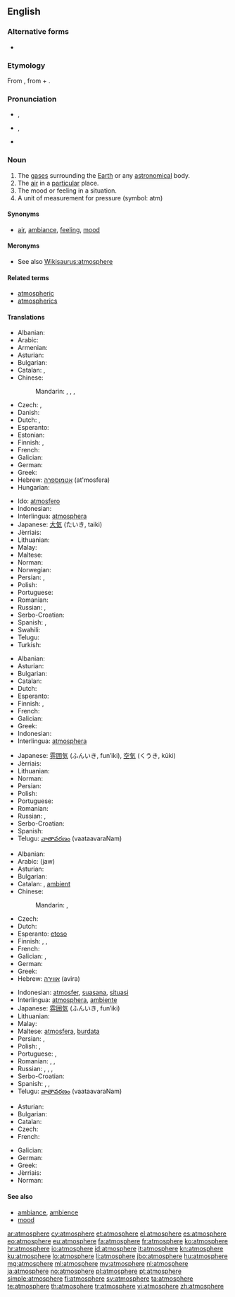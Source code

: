 {{wikipedia|dab=Atmosphere (disambiguation)|Atmosphere}}
{{also|atmosphère}}
==English==

===Alternative forms===
* {{l/en|atmosphære}} {{qualifier|archaic}}

===Etymology===
From {{etyl|NL.|en}} {{term|atmosphaera|lang=la}}, from {{etyl|grc|en}} {{term|ἀτμός|sc=polytonic|tr=atmós||steam|lang=grc}} + {{etyl|grc|en}} {{term|σφαῖρα|sc=polytonic|tr=sphaĩra||sphere|lang=grc}}.

===Pronunciation===
* {{a|UK}} {{IPA|/ˈæt.məsˌfɛə(ɹ)/}}, {{X-SAMPA|/"{t.m@s%fE@(r)/}}
* {{a|US}} {{IPA|/ˈætməsˌfɪɹ/}}, {{X-SAMPA|/"{tm@s%fIr/}}
* {{audio|en-us-atmosphere.ogg|Audio (US)}}

===Noun===
{{wikipedia|atmosphere|Atmosphere (layer of gases)}}
{{wikipedia|atmosphere (unit)|Atmosphere (unit)}}
{{en-noun}}

# The [[gas]]es surrounding the [[Earth]] or any [[astronomical]] body.
# The [[air]] in a [[particular]] place.
# The mood or feeling in a situation.
# A unit of measurement for pressure (symbol: atm)

====Synonyms====
* {{sense|mood}} [[air]], [[ambiance]], [[feeling]], [[mood]]

====Meronyms====
* See also [[Wikisaurus:atmosphere]]

====Related terms====
* [[atmospheric]]
* [[atmospherics]]

====Translations====
{{trans-top|gases surrounding the Earth}}
* Albanian: {{t+|sq|atmosferë}}
* Arabic: {{t-|ar|جو|m|tr=jaw}}
* Armenian: {{t-|hy|մթնոլորտ|tr=mt’nolort|sc=Armn}}
* Asturian: {{t-|ast|atmósfera|f}}
* Bulgarian: {{t+|bg|атмосфера}}
* Catalan: {{t+|ca|atmosfera|f}}, {{t-|ca|aerosfera|f}}
* Chinese:
*: Mandarin: {{t|cmn|大氣|sc=Hani}},  {{t|cmn|大气|tr=dàqì|sc=Hani}},  {{t|cmn|氣圈|sc=Hani}},  {{t|cmn|气圈|tr=qìquān|sc=Hani}}
* Czech: {{t+|cs|atmosféra}}, {{t-|cs|ovzduší}}
* Danish: {{t+|da|atmosfære|c}}
* Dutch: {{t+|nl|atmosfeer|m}}, {{t+|nl|dampkring}}
* Esperanto: {{t-|eo|atmosfero}}
* Estonian: {{t-|et|atmosfäär}}
* Finnish: {{t+|fi|ilmakehä}}, {{t+|fi|atmosfääri}}
* French: {{t+|fr|atmosphère|m}}
* Galician: {{t+|gl|atmosfera|f}}
* German: {{t+|de|Atmosphäre|f}}
* Greek: {{t+|el|ατμόσφαιρα|f|tr=atmósfaira}}
* Hebrew: [[אטמוספרה]] (at'mosfera) {{f}}
* Hungarian: {{t+|hu|atmoszféra}}
{{trans-mid}}
* Ido: [[atmosfero]]
* Indonesian: {{t+|id|atmosfer}}
* Interlingua: [[atmosphera]]
* Japanese: [[大気]] (たいき, taiki)
* Jèrriais: {{tø|roa-jer|atmosphéthe|m}}
* Lithuanian: {{t-|lt|atmosfera|f}}
* Malay: {{t-|ms|atmosfera}}
* Maltese: {{t-|mt|atmosfera|f}}
* Norman: {{tø|roa-nor|atmosphère|m}}
* Norwegian: {{t-|no|atmosfære|m}}
* Persian: {{t+|fa|اندروا|tr=andarvâ}},  {{t+|fa|جو|tr=jav}}
* Polish: {{t+|pl|atmosfera|f}}
* Portuguese: {{t+|pt|atmosfera|f}}
* Romanian: {{t-|ro|atmosferă|f}}
* Russian: {{t+|ru|атмосфера|f|tr=atmosféra}}, {{t+|ru|воздух|m|tr=vózdux}}
* Serbo-Croatian: {{t-|sh|atmosfera|f|alt=atmosféra}}
* Spanish: {{t+|es|atmósfera|f}}, {{t+|es|aire|m}}
* Swahili: {{t-|sw|angahewa}}
* Telugu: {{t+|te|వాతావరణము|tr=vAtAvaraNamu}}
* Turkish: {{t+|tr|atmosfer}}
{{trans-bottom}}

{{trans-top|air in a particular place}}
* Albanian: {{t+|sq|atmosferë}}
* Asturian: {{t-|ast|atmósfera|f}}
* Bulgarian: {{t+|bg|атмосфера}}
* Catalan: {{t+|ca|atmosfera|f}}
* Dutch: {{t+|nl|atmosfeer|m}}
* Esperanto: {{t-|eo|atmosfero}}
* Finnish: {{t+|fi|ilma}}, {{t+|fi|atmosfääri}}
* French: {{t+|fr|atmosphère|m}}
* Galician: {{t+|gl|atmosfera|f}}
* Greek: {{t+|el|ατμόσφαιρα|f|tr=atmósfaira}}
* Indonesian: {{t+|id|atmosfer}}
* Interlingua: [[atmosphera]]
{{trans-mid}}
* Japanese: [[雰囲気]] (ふんいき, fun’iki), [[空気]] (くうき, kūki)
* Jèrriais: {{tø|roa-jer|atmosphéthe|m}}
* Lithuanian: {{t-|lt|atmosfera|f}}
* Norman: {{tø|roa-nor|atmosphère|m}}
* Persian: {{t+|fa|اندروا|tr=andarvâ}}
* Polish: {{t+|pl|atmosfera|f}}
* Portuguese: {{t+|pt|atmosfera|f}}
* Romanian: {{t-|ro|atmosferă|f}}
* Russian: {{t+|ru|атмосфера|f|tr=atmosféra}}, {{t+|ru|воздух|m|tr=vózdux}}
* Serbo-Croatian: {{t-|sh|atmosfera|f|alt=atmosféra}}
* Spanish: {{t+|es|atmósfera|f}}
* Telugu: [[వాతావరణం]] (vaataavaraNam)
{{trans-bottom}}

{{trans-top|mood or feeling}}
* Albanian: {{t+|sq|atmosferë}}
* Arabic: {{Arab|[[جو]]}} (jaw)
* Asturian: {{t-|ast|atmósfera|f}}
* Bulgarian: {{t+|bg|атмосфера}}
* Catalan: {{t+|ca|atmosfera|f}}, [[ambient]] {{m}}
* Chinese:
*: Mandarin: {{t|cmn|風氣|sc=Hani}},  {{t|cmn|风气|tr=fēngqì|sc=Hani}}
* Czech: {{t+|cs|atmosféra}}
* Dutch: {{t+|nl|sfeer|m}}
* Esperanto: [[etoso]]
* Finnish: {{t-|fi|ilmapiiri}}, {{t-|fi|tunnelma}}, {{t+|fi|henki}}
* French: {{t+|fr|ambiance|f}}
* Galician: {{t+|gl|atmosfera|f}}, {{t+|gl|ambiente|m}}
* German: {{t+|de|Atmosphäre|f}}
* Greek: {{t+|el|ατμόσφαιρα|f|tr=atmósfaira}}
* Hebrew: [[אווירה]] (avira) {{f}}
{{trans-mid}}
* Indonesian: [[atmosfer]], [[suasana]], [[situasi]]
* Interlingua: [[atmosphera]], [[ambiente]]
* Japanese: [[雰囲気]] (ふんいき, fun’iki)
* Lithuanian: {{t-|lt|atmosfera|f}}
* Malay: {{t-|ms|suasana}}
* Maltese: [[atmosfera]], [[burdata]]
* Persian: {{t+|fa|اندروا|tr=andarvâ}},  {{t+|fa|جو|tr=jav}}
* Polish: {{t+|pl|atmosfera|f}}, {{t+|pl|nastrój|m}}
* Portuguese: {{t+|pt|atmosfera|f}}, {{t+|pt|ambiente|m}}
* Romanian: {{t-|ro|atmosferă|f}}, {{t-|ro|ambient|m}}, {{t-|ro|ambianță|f}}
* Russian: {{t+|ru|атмосфера|f|tr=atmosféra}}, {{t+|ru|настроение|n|tr=nastrojénie}}, {{t+|ru|настрой|m|tr=nastrój}}, {{t+|ru|обстановка|f|tr=obstanóvka}}
* Serbo-Croatian: {{t-|sh|atmosfera|f|alt=atmosféra}}
* Spanish: {{t+|es|atmósfera|f}}, {{t+|es|ambiente|m}}, {{t+|es|clima|m}}
* Telugu: [[వాతావరణం]] (vaataavaraNam)
{{trans-bottom}}

{{trans-top|a unit of measurement for pressure}}
* Asturian: {{t-|ast|atmósfera|f}}
* Bulgarian: {{t+|bg|атмосфера}}
* Catalan: {{t+|ca|atmosfera|f}}
* Czech: {{t+|cs|atmosféra|f}}
* French: {{t+|fr|atmosphère|m}}
{{trans-mid}}
* Galician: {{t+|gl|atmosfera|f}}
* German: {{t+|de|Atmosphäre}}
* Greek: {{t+|el|ατμόσφαιρα|f|tr=atmósfaira}}
* Jèrriais: {{tø|roa-jer|atmosphéthe|m}}
* Norman: {{tø|roa-nor|atmosphère|m}}
{{trans-bottom}}

====See also====
* [[ambiance]], [[ambience]]
* [[mood]]

[[ar:atmosphere]]
[[cy:atmosphere]]
[[et:atmosphere]]
[[el:atmosphere]]
[[es:atmosphere]]
[[eo:atmosphere]]
[[eu:atmosphere]]
[[fa:atmosphere]]
[[fr:atmosphere]]
[[ko:atmosphere]]
[[hr:atmosphere]]
[[io:atmosphere]]
[[id:atmosphere]]
[[it:atmosphere]]
[[kn:atmosphere]]
[[ku:atmosphere]]
[[lo:atmosphere]]
[[li:atmosphere]]
[[jbo:atmosphere]]
[[hu:atmosphere]]
[[mg:atmosphere]]
[[ml:atmosphere]]
[[my:atmosphere]]
[[nl:atmosphere]]
[[ja:atmosphere]]
[[no:atmosphere]]
[[pl:atmosphere]]
[[pt:atmosphere]]
[[simple:atmosphere]]
[[fi:atmosphere]]
[[sv:atmosphere]]
[[ta:atmosphere]]
[[te:atmosphere]]
[[th:atmosphere]]
[[tr:atmosphere]]
[[vi:atmosphere]]
[[zh:atmosphere]]